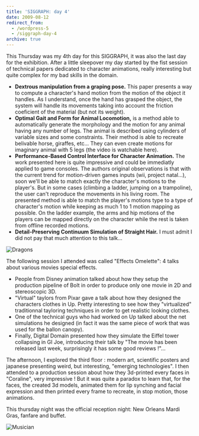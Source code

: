 ```yaml
---
title: 'SIGGRAPH: day 4'
date: 2009-08-12
redirect_from:
  - /wordpress-5
  - /siggraph-day-4
archive: true
---
```


This Thursday was my 4th day for this SIGGRAPH, it was also the last day for the
exhibition. After a little sleepover my day started by the fist session of
technical papers dedicated to character animations, really interesting but quite
complex for my bad skills in the domain.

- **Dextrous manipulation from a graping pose.** This paper presents a way to
  compute a character's hand motion from the motion of the object it handles. As
  I understand, once the hand has grasped the object, the system will handle its
  movements taking into account the friction coeficient of the material (but not
  its weight).
- **Optimal Gait and Form for Animal Locomotion,** is a method able to
  automatically generate the morphology and the motion for any animal having any
  number of legs. The animal is described using cylinders of variable sizes and
  some constraints. Their method is able to recreate belivable horse, giraffes,
  etc... They can even create motions for imaginary animal with 5 legs (the
  video is watchable here).
- **Performance-Based Control Interface for Character Animation.** The work
  presented here is quite impressive and could be immediatly applied to game
  consoles. The authors original observations is that with the current trend for
  motion-driven games inputs (wii, project natal...), soon we'll be able to
  match exactly the character's motions to the player's. But in some cases
  (climbing a ladder, jumping on a trampoline), the user can't reproduce the
  movements in his living room. The presented method is able to match the
  player's motions type to a type of character's motion while keeping as much 1
  to 1 motion mapping as possible. On the ladder example, the arms and hip
  motions of the players can be mapped directly on the character while the rest
  is taken from offline recorded motions.
- **Detail-Preserving Continuum Simulation of Straight Hair.** I must admit I
  did not pay that much attention to this talk...

![Dragons](./new-orleans-dragon.jpeg)

The following session I attended was called "Effects Omelette": 4 talks about
various movies special effects.

- People from Disney animation talked about how they setup the production
  pipeline of Bolt in order to produce only one movie in 2D and stereoscopic 3D.
- "Virtual" taylors from Pixar gave a talk about how they designed the
  characters clothes in Up. Pretty interesting to see how they "virtualized"
  traditionnal tayloring techniques in order to get realistic looking clothes.
- One of the technical guys who had worked on Up talked about the net
  simulations he designed (in fact it was the same piece of work that was used
  for the ballon canopy).
- Finally, Digital Domain presented how they simulate the Eiffel tower
  collapsing in GI Joe, introducing their talk by "The movie has been released
  last week, surprisingly it has some good reviews !"...

The afternoon, I explored the third floor : modern art, scientific posters and
japanese presenting weird, but interesting, "emerging technologies". I then
attended to a production session about how they 3d-printed every faces in
"Coraline", very impressive ! But it was quite a paradox to learn that, for the
faces, the created 3d models, animated them for lip synching and facial
expression and then printed every frame to recreate, in stop motion, those
animations.

This thursday night was the official reception night: New Orleans Mardi Gras,
fanfare and buffet.

![Musician](./new-orleans-musician.jpeg)

